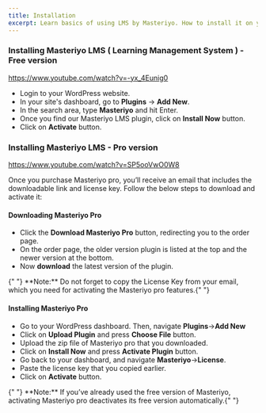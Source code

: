 ```yaml
---
title: Installation
excerpt: Learn basics of using LMS by Masteriyo. How to install it on your WordPress setup.
---
```


### Installing Masteriyo LMS ( Learning Management System ) - Free version

<Embed>https://www.youtube.com/watch?v=-yx_4Eunig0</Embed>

- Login to your WordPress website.
- In your site's dashboard, go to **Plugins** -> **Add New**.
- In the search area, type **Masteriyo** and hit Enter.
- Once you find our Masteriyo LMS plugin, click on **Install Now** button.
- Click on **Activate** button.

### Installing Masteriyo LMS - Pro version

<Embed>https://www.youtube.com/watch?v=SP5ooVwO0W8</Embed>

Once you purchase Masteriyo pro, you’ll receive an email that includes the downloadable link and license key. Follow the below steps to download and activate it:

#### Downloading Masteriyo Pro

- Click the **Download Masteriyo Pro** button, redirecting you to the order page.
- On the order page, the older version plugin is listed at the top and the newer version at the bottom.
- Now **download** the latest version of the plugin.

<Callout>
  {" "}
  **Note:** Do not forget to copy the License Key from your email, which you need
  for activating the Masteriyo pro features.{" "}
</Callout>

#### Installing Masteriyo Pro

- Go to your WordPress dashboard. Then, navigate **Plugins**->**Add New**
- Click on **Upload Plugin** and press **Choose File** button.
- Upload the zip file of Masteriyo pro that you downloaded.
- Click on **Install Now** and press **Activate Plugin** button.
- Go back to your dashboard, and navigate **Masteriyo**->**License**.
- Paste the license key that you copied earlier.
- Click on **Activate** button.

<Callout>
  {" "}
  **Note:** If you’ve already used the free version of Masteriyo, activating Masteriyo
  pro deactivates its free version automatically.{" "}
</Callout>
